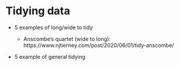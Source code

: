 # Tidying data

-   5 examples of long/wide to tidy

    -   Anscombe's quartet (wide to long): https://www.njtierney.com/post/2020/06/01/tidy-anscombe/
    
-   5 example of general tidying
